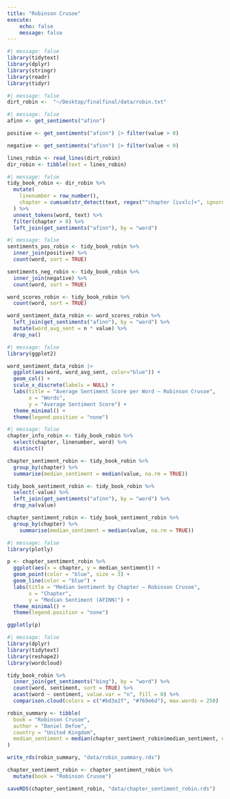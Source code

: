 ```yaml
---
title: "Robinson Crusoe"
execute:
    echo: false
    message: false
---
```


```r
#| message: false
library(tidytext)
library(dplyr)
library(stringr)
library(readr)
library(tidyr)
```
```r
#| message: false
dirt_robin <-  "~/Desktop/finalfinal/data/robin.txt"
```

```r
#| message: false
afinn <- get_sentiments("afinn")

positive <- get_sentiments("afinn") |> filter(value > 0)

negative <- get_sentiments("afinn") |> filter(value < 0)

lines_robin <- read_lines(dirt_robin) 
dir_robin <- tibble(text = lines_robin)
```

```r
#| message: false
tidy_book_robin <- dir_robin %>%
  mutate(
    linenumber = row_number(),
    chapter = cumsum(str_detect(text, regex("^chapter [ivxlc]+", ignore_case = TRUE)))
  ) %>%
  unnest_tokens(word, text) %>%
  filter(chapter > 0) %>%
  left_join(get_sentiments("afinn"), by = "word")
```

```r
#| message: false
sentiments_pos_robin <- tidy_book_robin %>%
  inner_join(positive) %>%
  count(word, sort = TRUE)

sentiments_neg_robin <- tidy_book_robin %>%
  inner_join(negative) %>%
  count(word, sort = TRUE)

word_scores_robin <- tidy_book_robin %>%
  count(word, sort = TRUE)

word_sentiment_data_robin <- word_scores_robin %>%
  left_join(get_sentiments("afinn"), by = "word") %>%
  mutate(word_avg_sent = n * value) %>%
  drop_na()
```


```r
#| message: false
library(ggplot2)

word_sentiment_data_robin |> 
  ggplot(aes(word, word_avg_sent, color="blue")) + 
  geom_col() + 
  scale_x_discrete(labels = NULL) + 
  labs(title = "Average Sentiment Score per Word – Robinson Crusoe",
       x = "Words",
       y = "Average Sentiment Score") + 
  theme_minimal() + 
  theme(legend.position = "none")
```

```r
#| message: false
chapter_info_robin <- tidy_book_robin %>%
  select(chapter, linenumber, word) %>% 
  distinct()

chapter_sentiment_robin <- tidy_book_robin %>%
  group_by(chapter) %>%
  summarise(median_sentiment = median(value, na.rm = TRUE))

tidy_book_sentiment_robin <- tidy_book_robin %>%
  select(-value) %>%  
  left_join(get_sentiments("afinn"), by = "word") %>%
  drop_na(value)

chapter_sentiment_robin <- tidy_book_sentiment_robin %>%
  group_by(chapter) %>%
    summarise(median_sentiment = median(value, na.rm = TRUE))
```

```r
#| message: false
library(plotly)

p <- chapter_sentiment_robin %>%
  ggplot(aes(x = chapter, y = median_sentiment)) +
  geom_point(color = "blue", size = 3) +
  geom_line(color = "blue") +
  labs(title = "Median Sentiment by Chapter – Robinson Crusoe",
       x = "Chapter",
       y = "Median Sentiment (AFINN)") + 
  theme_minimal() +
  theme(legend.position = "none")

ggplotly(p)
```

```r
#| message: false
library(dplyr)
library(tidytext)
library(reshape2)
library(wordcloud)

tidy_book_robin %>%
  inner_join(get_sentiments("bing"), by = "word") %>%
  count(word, sentiment, sort = TRUE) %>%
  acast(word ~ sentiment, value.var = "n", fill = 0) %>%
  comparison.cloud(colors = c("#bd3e2f", "#769e6d"), max.words = 250)
```

```r
robin_summary <- tibble(
  book = "Robinson Crusoe",
  author = "Daniel Defoe",
  country = "United Kingdom",
  median_sentiment = median(chapter_sentiment_robin$median_sentiment, na.rm = TRUE)
)

write_rds(robin_summary, "data/robin_summary.rds")
```

```r
chapter_sentiment_robin <- chapter_sentiment_robin %>%
  mutate(book = "Robinson Crusoe")

saveRDS(chapter_sentiment_robin, "data/chapter_sentiment_robin.rds")

```

